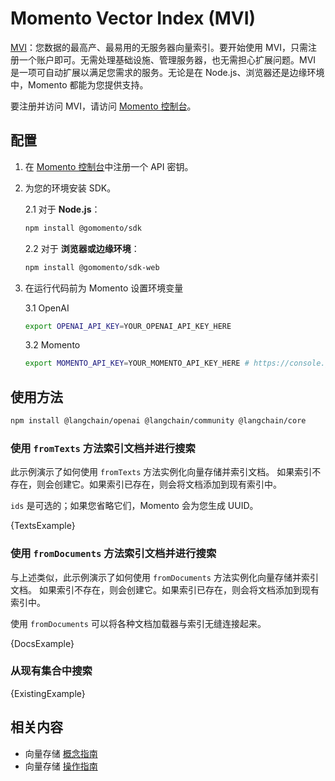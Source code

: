 # Momento Vector Index (MVI)

[MVI](https://gomomento.com)：您数据的最高产、最易用的无服务器向量索引。要开始使用 MVI，只需注册一个账户即可。无需处理基础设施、管理服务器，也无需担心扩展问题。MVI 是一项可自动扩展以满足您需求的服务。无论是在 Node.js、浏览器还是边缘环境中，Momento 都能为您提供支持。

要注册并访问 MVI，请访问 [Momento 控制台](https://console.gomomento.com)。

## 配置

1. 在 [Momento 控制台](https://console.gomomento.com/)中注册一个 API 密钥。
2. 为您的环境安装 SDK。

   2.1 对于 **Node.js**：

   ```bash npm2yarn
   npm install @gomomento/sdk
   ```

   2.2 对于 **浏览器或边缘环境**：

   ```bash npm2yarn
   npm install @gomomento/sdk-web
   ```

3. 在运行代码前为 Momento 设置环境变量

   3.1 OpenAI

   ```bash
   export OPENAI_API_KEY=YOUR_OPENAI_API_KEY_HERE
   ```

   3.2 Momento

   ```bash
   export MOMENTO_API_KEY=YOUR_MOMENTO_API_KEY_HERE # https://console.gomomento.com
   ```


## 使用方法


<IntegrationInstallTooltip></IntegrationInstallTooltip>

```bash npm2yarn
npm install @langchain/openai @langchain/community @langchain/core
```

### 使用 `fromTexts` 方法索引文档并进行搜索

此示例演示了如何使用 `fromTexts` 方法实例化向量存储并索引文档。
如果索引不存在，则会创建它。如果索引已存在，则会将文档添加到现有索引中。

`ids` 是可选的；如果您省略它们，Momento 会为您生成 UUID。


<CodeBlock language="typescript">{TextsExample}</CodeBlock>

### 使用 `fromDocuments` 方法索引文档并进行搜索

与上述类似，此示例演示了如何使用 `fromDocuments` 方法实例化向量存储并索引文档。
如果索引不存在，则会创建它。如果索引已存在，则会将文档添加到现有索引中。

使用 `fromDocuments` 可以将各种文档加载器与索引无缝连接起来。


<CodeBlock language="typescript">{DocsExample}</CodeBlock>

### 从现有集合中搜索


<CodeBlock language="typescript">{ExistingExample}</CodeBlock>

## 相关内容

- 向量存储 [概念指南](/docs/concepts/#vectorstores)
- 向量存储 [操作指南](/docs/how_to/#vectorstores)